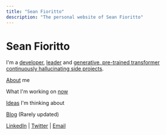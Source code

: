 ```yaml
---
title: "Sean Fioritto"
description: "The personal website of Sean Fioritto"
---
```


# Sean Fioritto

I'm a [developer](https://github.com/sfioritto), [leader](http://www.sofwarellc.com) and [generative, pre-trained transformer continuously hallucinating side projects](/graveyard/).

[About](/about/) me

What I'm working on [now](/now/)

[Ideas](/ideas/) I'm thinking about

[Blog](/blog/) (Rarely updated)

[LinkedIn](https://www.linkedin.com/in/sean-fioritto/) | [Twitter](https://twitter.com/sfioritto) |
[Email](mailto:sean@planningforaliens.com)


